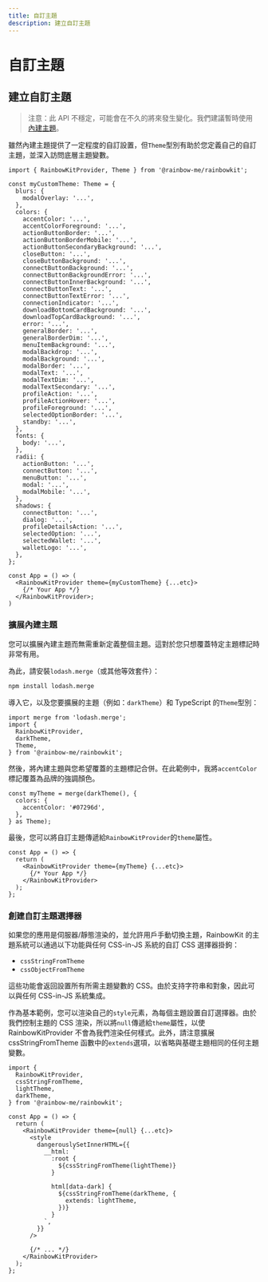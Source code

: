 ```yaml
---
title: 自訂主題
description: 建立自訂主題
---
```


# 自訂主題

## 建立自訂主題

> 注意：此 API 不穩定，可能會在不久的將來發生變化。我們建議暫時使用[內建主題](/docs/theming)。

雖然內建主題提供了一定程度的自訂設置，但`Theme`型別有助於您定義自己的自訂主題，並深入訪問底層主題變數。

```tsx
import { RainbowKitProvider, Theme } from '@rainbow-me/rainbowkit';

const myCustomTheme: Theme = {
  blurs: {
    modalOverlay: '...',
  },
  colors: {
    accentColor: '...',
    accentColorForeground: '...',
    actionButtonBorder: '...',
    actionButtonBorderMobile: '...',
    actionButtonSecondaryBackground: '...',
    closeButton: '...',
    closeButtonBackground: '...',
    connectButtonBackground: '...',
    connectButtonBackgroundError: '...',
    connectButtonInnerBackground: '...',
    connectButtonText: '...',
    connectButtonTextError: '...',
    connectionIndicator: '...',
    downloadBottomCardBackground: '...',
    downloadTopCardBackground: '...',
    error: '...',
    generalBorder: '...',
    generalBorderDim: '...',
    menuItemBackground: '...',
    modalBackdrop: '...',
    modalBackground: '...',
    modalBorder: '...',
    modalText: '...',
    modalTextDim: '...',
    modalTextSecondary: '...',
    profileAction: '...',
    profileActionHover: '...',
    profileForeground: '...',
    selectedOptionBorder: '...',
    standby: '...',
  },
  fonts: {
    body: '...',
  },
  radii: {
    actionButton: '...',
    connectButton: '...',
    menuButton: '...',
    modal: '...',
    modalMobile: '...',
  },
  shadows: {
    connectButton: '...',
    dialog: '...',
    profileDetailsAction: '...',
    selectedOption: '...',
    selectedWallet: '...',
    walletLogo: '...',
  },
};

const App = () => (
  <RainbowKitProvider theme={myCustomTheme} {...etc}>
    {/* Your App */}
  </RainbowKitProvider>;
)
```

### 擴展內建主題

您可以擴展內建主題而無需重新定義整個主題。這對於您只想覆蓋特定主題標記時非常有用。

為此，請安裝`lodash.merge`（或其他等效套件）：

```bash
npm install lodash.merge
```

導入它，以及您要擴展的主題（例如：`darkTheme`）和 TypeScript 的`Theme`型別：

```tsx
import merge from 'lodash.merge';
import {
  RainbowKitProvider,
  darkTheme,
  Theme,
} from '@rainbow-me/rainbowkit';
```

然後，將內建主題與您希望覆蓋的主題標記合併。在此範例中，我將`accentColor`標記覆蓋為品牌的強調顏色。

```tsx
const myTheme = merge(darkTheme(), {
  colors: {
    accentColor: '#07296d',
  },
} as Theme);
```

最後，您可以將自訂主題傳遞給`RainbowKitProvider`的`theme`屬性。

```tsx
const App = () => {
  return (
    <RainbowKitProvider theme={myTheme} {...etc}>
      {/* Your App */}
    </RainbowKitProvider>
  );
};
```

### 創建自訂主題選擇器

如果您的應用是伺服器/靜態渲染的，並允許用戶手動切換主題，RainbowKit 的主題系統可以通過以下功能與任何 CSS-in-JS 系統的自訂 CSS 選擇器掛鉤：

- `cssStringFromTheme`
- `cssObjectFromTheme`

這些功能會返回設置所有所需主題變數的 CSS。由於支持字符串和對象，因此可以與任何 CSS-in-JS 系統集成。

作為基本範例，您可以渲染自己的`style`元素，為每個主題設置自訂選擇器。由於我們控制主題的 CSS 渲染，所以將`null`傳遞給`theme`屬性，以使 RainbowKitProvider 不會為我們渲染任何樣式。此外，請注意擴展 cssStringFromTheme 函數中的`extends`選項，以省略與基礎主題相同的任何主題變數。

```tsx
import {
  RainbowKitProvider,
  cssStringFromTheme,
  lightTheme,
  darkTheme,
} from '@rainbow-me/rainbowkit';

const App = () => {
  return (
    <RainbowKitProvider theme={null} {...etc}>
      <style
        dangerouslySetInnerHTML={{
          __html: `
            :root {
              ${cssStringFromTheme(lightTheme)}
            }

            html[data-dark] {
              ${cssStringFromTheme(darkTheme, {
                extends: lightTheme,
              })}
            }
          `,
        }}
      />

      {/* ... */}
    </RainbowKitProvider>
  );
};
```
